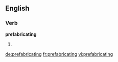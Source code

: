 ==English==

===Verb===
'''prefabricating'''

# {{present participle of|[[prefabricate]]}}

[[de:prefabricating]]
[[fr:prefabricating]]
[[vi:prefabricating]]